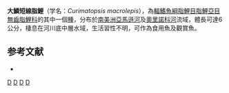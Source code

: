 {{Speciesbox 
| taxon = Curimatopsis macrolepis
| status = NE
| status_system = IUCN3.1
| authority =  [[Steindachner|Steindachner]], 1876
| synonyms = *''Curimatus macrolepis''<br /><small>Steindachner, 1876</small>
*''Curimatopsis macrocephalus''<br /><small>Ahl, 1931</small>
}}
'''大鱗短線脂鯉'''（学名：''Curimatopsis macrolepis''），為[[輻鰭魚綱|輻鰭魚綱]][[脂鯉目|脂鯉目]][[脂鯉亞目|脂鯉亞目]][[無齒脂鯉科|無齒脂鯉科]]的其中一個[[種|種]]，分布於[[南美洲|南美洲]][[亞馬遜河|亞馬遜河]]及[[奧里諾科河|奧里諾科河]]流域，體長可達6公分，棲息在河川底中層水域，生活習性不明，可作為食用魚及觀賞魚。

==参考文献==
{{refbegin}}
*{{FishBase_species|genus=Curimatopsis|species=macrolepis|year=2013|month=8}}
{{refend}}
{{Taxonbar|from=Q5396646}}

[[Category:觀賞魚|D]]
[[Category:食用魚|D]]
[[Category:短線脂鯉屬|D]]
[[Category:1876年描述的鱼类|D]]


{{魚類小作品}}